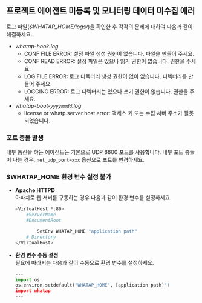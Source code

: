 ## 프로젝트 에이전트 미등록 및 모니터링 데이터 미수집 에러

로그 파일(*$WHATAP_HOME/logs/*)을 확인한 후 각각의 문제에 대하여 다음과 같이 해결하세요.

* *whatap-hook.log*
    * CONF FILE ERROR: 설정 파일 생성 권한이 없습니다. 파일을 만들어 주세요.
    * CONF READ ERROR: 설정 파일은 있으나 읽기 권한이 없습니다. 권한을 주세요.
    * LOG FILE ERROR: 로그 디렉터리 생성 권한이 없이 없습니다. 디렉터리를 만들어 주세요.
    * LOGGING ERROR: 로그 디렉터리는 있으나 쓰기 권한이 없습니다. 권한을 주세요.
* *whatap-boot-```yyyymmdd```.log*
    * license or whatp.server.host error: 액세스 키 또는 수집 서버 주소가 잘못되었습니다.

### 포트 충돌 발생

내부 통신을 하는 에이전트는 기본으로 UDP 6600 포트를 사용합니다. 내부 포트 충돌이 나는 경우, `net_udp_port=xxx` 옵션으로 포트를 변경하세요.

### $WHATAP_HOME 환경 변수 설정 불가

* **Apache HTTPD**  
    아파치로 웹 서버를 구동하는 경우 다음과 같이 환경 변수를 설정하세요.

    ```bash title=SH
    <VirtualHost *:80>
        #ServerName
        #DocumentRoot

            SetEnv WHATAP_HOME "application path"
        # Directory
    </VirtualHost>
    ```
* **환경 변수 수동 설정**  
    필요에 따라서는 다음과 같이 수동으로 환경 변수를 설정하세요.

    ```python title=Python
    ---
    import os
    os.environ.setdefault("WHATAP_HOME", [application path]")
    import whatap
    ---
    ```